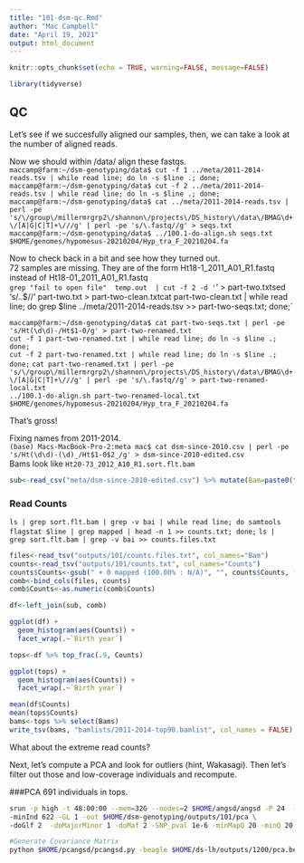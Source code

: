 ```yaml
---
title: "101-dsm-qc.Rmd"
author: "Mac Campbell"
date: "April 19, 2021"
output: html_document
---
```


```r
knitr::opts_chunk$set(echo = TRUE, warning=FALSE, message=FALSE)
```

```r
library(tidyverse)
```

## QC

Let's see if we succesfully aligned our samples, then, we can take a look at the number of aligned reads.         

Now we should within /data/ align these fastqs.     
`maccamp@farm:~/dsm-genotyping/data$ cut -f 1 ../meta/2011-2014-reads.tsv | while read line; do ln -s $line .; done;`    
`maccamp@farm:~/dsm-genotyping/data$ cut -f 2 ../meta/2011-2014-reads.tsv | while read line; do ln -s $line .; done;`    
`maccamp@farm:~/dsm-genotyping/data$ cat ../meta/2011-2014-reads.tsv | perl -pe  's/\/group\/millermrgrp2\/shannon\/projects\/DS_history\/data\/BMAG\d+\/[A|G|C|T]+\///g' | perl -pe 's/\.fastq//g' > seqs.txt`    
`maccamp@farm:~/dsm-genotyping/data$ ../100.1-do-align.sh seqs.txt $HOME/genomes/hypomesus-20210204/Hyp_tra_F_20210204.fa`     

Now to check back in a bit and see how they turned out.      
72 samples are missing. They are of the form Ht18-1_2011_A01_R1.fastq instead of Ht18-01_2011_A01_R1.fastq      
`grep "fail to open file"  temp.out  | cut -f 2 -d '`'  > part-two.txt`     
`sed 's/..$//' part-two.txt  > part-two-clean.txt`    
`cat part-two-clean.txt | while read line; do grep $line ../meta/2011-2014-reads.tsv >> part-two-seqs.txt; done;`    

`maccamp@farm:~/dsm-genotyping/data$ cat part-two-seqs.txt | perl -pe 's/Ht(\d\d)-/Ht$1-0/g' > part-two-renamed.txt`    
`cut -f 1 part-two-renamed.txt | while read line; do ln -s $line .; done;`     
`cut -f 2 part-two-renamed.txt | while read line; do ln -s $line .; done;` 
`cat part-two-renamed.txt | perl -pe  's/\/group\/millermrgrp2\/shannon\/projects\/DS_history\/data\/BMAG\d+\/[A|G|C|T]+\///g' | perl -pe 's/\.fastq//g' > part-two-renamed-local.txt`     
`../100.1-do-align.sh part-two-renamed-local.txt $HOME/genomes/hypomesus-20210204/Hyp_tra_F_20210204.fa`    

That's gross! 

Fixing names from 2011-2014.    
`(base) Macs-MacBook-Pro-2:meta mac$ cat dsm-since-2010.csv | perl -pe 's/Ht(\d\d)-(\d)_/Ht$1-0$2_/g' > dsm-since-2010-edited.csv`     
Bams look like `Ht20-73_2012_A10_R1.sort.flt.bam`
```r
sub<-read_csv("meta/dsm-since-2010-edited.csv") %>% mutate(Bam=paste0(filename,"_R1.sort.flt.bam")) %>% mutate(Bams=paste0("bams/",filename,"_R1.sort.flt.bam"))
```


### Read Counts
`ls | grep sort.flt.bam | grep -v bai | while read line; do samtools flagstat $line | grep mapped | head -n 1 >> counts.txt; done;`
`ls | grep sort.flt.bam | grep -v bai >> counts.files.txt`
```r
files<-read_tsv("outputs/101/counts.files.txt", col_names="Bam")
counts<-read_tsv("outputs/101/counts.txt", col_names="Counts")
counts$Counts<-gsub(" + 0 mapped (100.00% : N/A)", "", counts$Counts, fixed = TRUE)
comb<-bind_cols(files, counts)
comb$Counts<-as.numeric(comb$Counts)
```

```r
df<-left_join(sub, comb)

ggplot(df) +
  geom_histogram(aes(Counts)) +
  facet_wrap(.~`Birth year`)
```

```r
tops<-df %>% top_frac(.9, Counts)

ggplot(tops) +
  geom_histogram(aes(Counts)) +
  facet_wrap(.~`Birth year`)

```

```r
mean(df$Counts)
mean(tops$Counts)
bams<-tops %>% select(Bams)
write_tsv(bams, "bamlists/2011-2014-top90.bamlist", col_names = FALSE)
```

What about the extreme read counts?

Next, let's compute a PCA and look for outliers (hint, Wakasagi). Then let's filter out those and low-coverage individuals and recompute.      

###PCA
691 individuals in tops.     
```sh
srun -p high -t 48:00:00 --mem=32G --nodes=2 $HOME/angsd/angsd -P 24  -bam $HOME/dsm-genotyping/bamlists/2011-2014-top90.bamlist \
-minInd 622 -GL 1 -out $HOME/dsm-genotyping/outputs/101/pca \
-doGlf 2  -doMajorMinor 1 -doMaf 2 -SNP_pval 1e-6 -minMapQ 20 -minQ 20 > outputs/101/pca.out 2> outputs/101/pca.err &

#Generate Covariance Matrix
python $HOME/pcangsd/pcangsd.py -beagle $HOME/ds-lh/outputs/1200/pca.beagle.gz -admix -o $HOME/ds-lh/outputs/1200/pca
```
